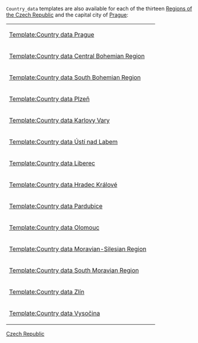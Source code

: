 {{Documentation subpage}}
<tt>Country_data</tt> templates are also available for each of the thirteen [[Regions of the Czech Republic]] and the capital city of [[Prague]]:
{| style="background-color:#ecfcf4"
| [[Template:Country data Prague]] || {{flag|Prague}}
|-
| [[Template:Country data Central Bohemian Region]] || {{flag|Central Bohemian Region}}
|-
| [[Template:Country data South Bohemian Region]] || {{flag|South Bohemian Region}}
|-
| [[Template:Country data Plzeň]] || {{flag|Plzeň}}
|-
| [[Template:Country data Karlovy Vary]] || {{flag|Karlovy Vary}}
|-
| [[Template:Country data Ústí nad Labem]] || {{flag|Ústí nad Labem}}
|-
| [[Template:Country data Liberec]] || {{flag|Liberec}}
|-
| [[Template:Country data Hradec Králové]] || {{flag|Hradec Králové}}
|-
| [[Template:Country data Pardubice]] || {{flag|Pardubice}}
|-
| [[Template:Country data Olomouc]] || {{flag|Olomouc}}
|-
| [[Template:Country data Moravian-Silesian Region]] || {{flag|Moravian-Silesian Region}}
|-
| [[Template:Country data South Moravian Region]] || {{flag|South Moravian Region}}
|-
| [[Template:Country data Zlín]] || {{flag|Zlín}}
|-
| [[Template:Country data Vysočina]] || {{flag|Vysočina}}
|}
<includeonly>
[[Category:Country data templates of countries|Czech Republic]]
[[Category:Country data templates of the Czech Republic| ]]
</includeonly>